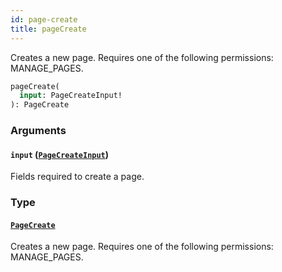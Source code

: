 ```yaml
---
id: page-create
title: pageCreate
---
```



Creates a new page. Requires one of the following permissions: MANAGE_PAGES.

```graphql
pageCreate(
  input: PageCreateInput!
): PageCreate
```


### Arguments

#### `input` ([`PageCreateInput`](../../../developer/api-reference/inputs/page-create-input))

Fields required to create a page.


### Type

#### [`PageCreate`](../../../developer/api-reference/objects/page-create) 

Creates a new page. Requires one of the following permissions: MANAGE_PAGES.




